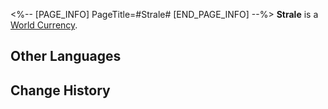 <%-- [PAGE_INFO]
PageTitle=#Strale#
[END_PAGE_INFO] --%>
{{Item Infobox
|id          = 120002
|image       = Item Strale.png{{subst:void|<!--$UPLOAD:<<SpriteOutput/ItemFigures/120002.png>-<Item Strale.png>-<Item Icons>>-->}}
|type        = World Currency
|invCategory = Valuables
|rarity      = 3
|effect      = 
|description = The internal currency of the Xianzhou Alliance with strales as its basic monetary unit. Can be used to purchase goods in Special Stores.
|source1     = [[Exploring the Xianzhou Luofu]]
|source2     = [[Adventure Missions]]
}}
{{Description|The Xianzhou strales has long been digitized before Xianzhou's interactions with the IPC ever happened. However, there are some collectors who still kept the Celest-Gold coins minted when the Alliance first came into existence. Shaped like the tip of an arrow or a narrow leaf, it seems to allude to the past and future of that civilization.}}
'''Strale''' is a [[World Currency]].

==Other Languages==
{{Other Languages
|en   = Strale
|zhs  = 巡镝
|zht  = 巡鏑
|ja   = 巡鏑
|ko   = 순촉
|es   = Saeta
|fr   = Strales
|ru   = Стрелы
|th   = Strale
|vi   = Strale
|de   = Di
|id   = Strale
|pt   = Strale
}}

==Change History==
{{Change History|1.0}}